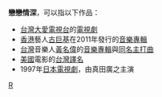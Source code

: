 '''戀戀情深'''，可以指以下作品：

*[[台灣|台灣]][[大愛電視台|大愛電視台]]的[[戀戀情深_(電視劇)|電視劇]]
*[[香港|香港]]藝人[[古巨基|古巨基]]在2011年發行的[[戀戀情深_(古巨基專輯)|音樂專輯]]
*[[台灣|台灣]]音樂人[[黃名偉|黃名偉]]的[[戀戀情深_(黃名偉專輯)|音樂專輯]]與[[戀戀情深_(歌曲)|同名主打曲]]
*[[美國|美國]]電影{{le|戀戀情深 (電影)|What's Eating Gilbert Grape|What's Eating Gilbert Grape}}的[[戀戀情深_(電影)|台灣譯名]]
*1997年[[日本電視劇|日本電視劇]]，由真田廣之主演
{{disambig}}

[[Category:四字作品消歧義|R]]
